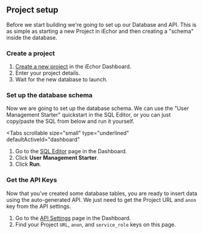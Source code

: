 
## Project setup

Before we start building we're going to set up our Database and API. This is as simple as starting a new Project in iEchor and then creating a "schema" inside the database.

### Create a project

1. [Create a new project](https://iechor.com/dashboard) in the iEchor Dashboard.
1. Enter your project details.
1. Wait for the new database to launch.

### Set up the database schema

Now we are going to set up the database schema. We can use the "User Management Starter" quickstart in the SQL Editor, or you can just copy/paste the SQL from below and run it yourself.

<Tabs
  scrollable
  size="small"
  type="underlined"
  defaultActiveId="dashboard"
>
<TabPanel id="dashboard" label="Dashboard">

1. Go to the [SQL Editor](https://iechor.com/dashboard/project/_/sql) page in the Dashboard.
2. Click **User Management Starter**.
3. Click **Run**.

</TabPanel>
<TabPanel id="sql" label="SQL">

<UserManagementSQLTemplate />

</TabPanel>
</Tabs>

### Get the API Keys

Now that you've created some database tables, you are ready to insert data using the auto-generated API.
We just need to get the Project URL and `anon` key from the API settings.

1. Go to the [API Settings](https://iechor.com/dashboard/project/_/settings/api) page in the Dashboard.
1. Find your Project `URL`, `anon`, and `service_role` keys on this page.
